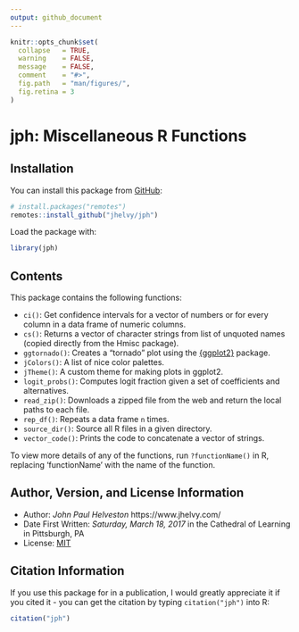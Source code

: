 ```yaml
---
output: github_document
---
```


<!-- README.md is generated from README.Rmd. Please edit that file -->

```r
knitr::opts_chunk$set(
  collapse   = TRUE,
  warning    = FALSE,
  message    = FALSE,
  comment    = "#>",
  fig.path   = "man/figures/",
  fig.retina = 3
)
```

# jph: Miscellaneous R Functions

<!-- badges: start -->

<!-- badges: end -->

## Installation

You can install this package from [GitHub](https://github.com/jhelvy/jph):

```r
# install.packages("remotes")
remotes::install_github("jhelvy/jph")
```

Load the package with:

```r
library(jph)
```

## Contents

This package contains the following functions:

* `ci()`: Get confidence intervals for a vector of numbers or for every column in a data frame of numeric columns.
* `cs()`: Returns a vector of character strings from list of unquoted names (copied directly from the Hmisc package).
* `ggtornado()`: Creates a "tornado" plot using the [{ggplot2}](https://ggplot2.tidyverse.org/) package.
* `jColors()`: A list of nice color palettes.
* `jTheme()`: A custom theme for making plots in ggplot2.
* `logit_probs()`: Computes logit fraction given a set of coefficients and alternatives.
* `read_zip()`: Downloads a zipped file from the web and return the local paths to each file.
* `rep_df()`: Repeats a data frame `n` times.
* `source_dir()`: Source all R files in a given directory.
* `vector_code()`: Prints the code to concatenate a vector of strings.

To view more details of any of the functions, run `?functionName()` in R, replacing 'functionName' with the name of the function.

## Author, Version, and License Information

- Author: *John Paul Helveston* https://www.jhelvy.com/
- Date First Written: *Saturday, March 18, 2017* in the Cathedral of Learning in Pittsburgh, PA
- License: [MIT](https://github.com/jhelvy/jph/blob/master/LICENSE.md)

## Citation Information

If you use this package for in a publication, I would greatly appreciate it if you cited it - you can get the citation by typing `citation("jph")` into R:

```r
citation("jph")
```
